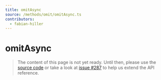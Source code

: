 ```yaml
---
title: omitAsync
source: /methods/omit/omitAsync.ts
contributors:
  - fabian-hiller
---
```


# omitAsync

> The content of this page is not yet ready. Until then, please use the [source code](https://github.com/fabian-hiller/valibot/blob/main/library/src/methods/omit/omitAsync.ts) or take a look at [issue #287](https://github.com/fabian-hiller/valibot/issues/287) to help us extend the API reference.
